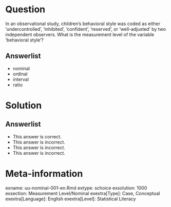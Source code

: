 Question
========
  
In an observational study, children’s behavioral style was coded as either ‘undercontrolled’, ‘inhibited’, ‘confident’, ‘reserved’, or ‘well-adjusted’ by two independent observers. What is the measurement level of the variable ‘behavioral style’?
  
Answerlist
----------
* nominal
* ordinal
* interval
* ratio

Solution
========

Answerlist
----------
* This answer is correct.
* This answer is incorrect.
* This answer is incorrect.
* This answer is incorrect.

Meta-information
================
exname: uu-nominal-001-en.Rmd
extype: schoice
exsolution: 1000
exsection: Measurement Level/Nominal
exextra[Type]: Case, Conceptual
exextra[Language]: English
exextra[Level]: Statistical Literacy
